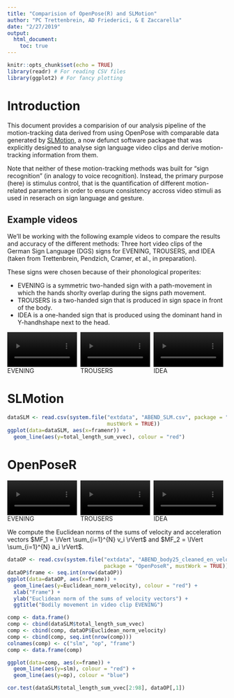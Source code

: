 ```yaml
---
title: "Comparision of OpenPose(R) and SLMotion"
author: "PC Trettenbrein, AD Friederici, & E Zaccarella"
date: "2/27/2019"
output:
  html_document:
    toc: true
---
```


```r
knitr::opts_chunk$set(echo = TRUE)
library(readr) # For reading CSV files
library(ggplot2) # For fancy plotting
```

# Introduction

This document provides a comparision of our analysis pipeline of the motion-tracking data derived from using OpenPose with comparable data generated by [SLMotion](https://research.cs.aalto.fi/cbir/software/slmotion/), a now defunct software packagae that was explicitly designed to analyse sign language video clips and derive motion-tracking information from them.

Note that neither of these motion-tracking methods was built for "sign recognition" (in analogy to voice recognition). Instead, the primary purpose (here) is stimulus control, that is the quantification of different motion-related parameters in order to ensure consistency accross video stimuli as used in reserach on sign language and gesture.

## Example videos

We'll be working with the following example videos to compare the results and accuracy of the different methods: Three hort video clips of the German Sign Language (DGS) signs for EVENING, TROUSERS, and IDEA (taken from Trettenbrein, Pendzich, Cramer, et al., in preparation).

These signs were chosen because of their phonological properites:

* EVENING is a symmetric two-handed sign with a path-movement in which the hands shorlty overlap during the signs path movement.
* TROUSERS is a two-handed sign that is produced in sign space in front of the body.
* IDEA is a one-handed sign that is produced using the dominant hand in Y-handhshape next to the head.

<style>
.column {
  float: left;
  width: 33.33%;
}

/* Clear floats after the columns */
.row:after {
  content: "";
  display: table;
  clear: both;
}
</style>

<div class="row">
  <div class="column">
  <video width="95%" controls>
    <source src="example_videos/ABEND.mp4" type="video/mp4">
  </video>
  EVENING
  </div>
  <div class="column">
  <video width="95%" controls>
    <source src="example_videos/HOSE.mp4" type="video/mp4">
  </video>
  TROUSERS
  </div>
  <div class="column">
  <video width="95%" controls>
    <source src="example_videos/IDEE.mp4" type="video/mp4">
  </video>
  IDEA
   </div>
</div>

# SLMotion

```r
dataSLM <- read.csv(system.file("extdata", "ABEND_SLM.csv", package = "OpenPoseR",
                                mustWork = TRUE))
ggplot(data=dataSLM, aes(x=framenr)) +
  geom_line(aes(y=total_length_sum_vvec), colour = "red")
```

# OpenPoseR

<div class="row">
  <div class="column">
  <video width="95%" controls>
    <source src="openpose_data/ABEND_OpenPose.mp4" type="video/mp4">
  </video>
  EVENING
  </div>
  <div class="column">
  <video width="95%" controls>
    <source src="openpose_data/HOSE_OpenPose.mp4" type="video/mp4">
  </video>
  TROUSERS
  </div>
  <div class="column">
  <video width="95%" controls>
    <source src="openpose_data/IDEE_OpenPose.mp4" type="video/mp4">
  </video>
  IDEA
   </div>
</div>

We compute the Euclidean norms of the sums of velocity and acceleration vectors $MF_1 = \lVert \sum_{i=1}^{N} v_i \rVert$ and $MF_2 = \lVert \sum_{i=1}^{N} a_i \rVert$.

```r
dataOP <- read.csv(system.file("extdata", "ABEND_body25_cleaned_en_velocity.csv",
                               package = "OpenPoseR", mustWork = TRUE))
dataOP$frame <- seq.int(nrow(dataOP))
ggplot(data=dataOP, aes(x=frame)) +
  geom_line(aes(y=Euclidean_norm_velocity), colour = "red") +
  xlab("Frame") +
  ylab("Euclidean norm of the sums of velocity vectors") +
  ggtitle("Bodily movement in video clip EVENING")
```

```r
comp <- data.frame()
comp <- cbind(dataSLM$total_length_sum_vvec)
comp <- cbind(comp, dataOP$Euclidean_norm_velocity)
comp <- cbind(comp, seq.int(nrow(comp)))
colnames(comp) <- c("slm", "op", "frame")
comp <- data.frame(comp)

ggplot(data=comp, aes(x=frame)) +
  geom_line(aes(y=slm), colour = "red") +
  geom_line(aes(y=op), colour = "blue")

cor.test(dataSLM$total_length_sum_vvec[2:98], dataOP[,1])

```
